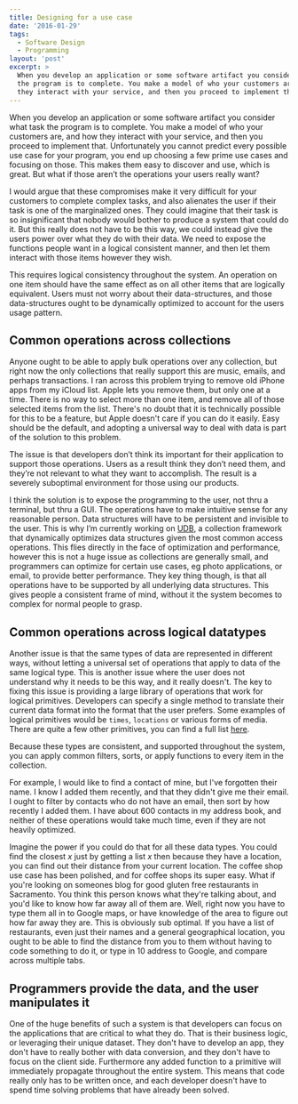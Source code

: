 ```yaml
---
title: Designing for a use case
date: '2016-01-29'
tags:
  - Software Design
  - Programming
layout: 'post'
excerpt: >
  When you develop an application or some software artifact you consider what task
  the program is to complete. You make a model of who your customers are, and how
  they interact with your service, and then you proceed to implement that.
---
```


When you develop an application or some software artifact you consider what task
the program is to complete. You make a model of who your customers are, and how
they interact with your service, and then you proceed to implement that.
Unfortunately you cannot predict every possible use case for your program, you
end up choosing a few prime use cases and focusing on those. This makes them
easy to discover and use, which is great. But what if those aren’t the
operations your users really want?

I would argue that these compromises make it very difficult for your customers
to complete complex tasks, and also alienates the user if their task is one of
the marginalized ones. They could imagine that their task is so insignificant
that nobody would bother to produce a system that could do it. But this really
does not have to be this way, we could instead give the users power over what
they do with their data. We need to expose the functions people want in a
logical consistent manner, and then let them interact with those items however
they wish.

This requires logical consistency throughout the system. An operation on one
item should have the same effect as on all other items that are logically
equivalent. Users must not worry about their data-structures, and those
data-structures ought to be dynamically optimized to account for the users usage
pattern.

## Common operations across collections

Anyone ought to be able to apply bulk operations over any collection, but right
now the only collections that really support this are music, emails, and perhaps
transactions. I ran across this problem trying to remove old iPhone apps from my
iCloud list. Apple lets you remove them, but only one at a time. There is no way
to select more than one item, and remove all of those selected items from the
list. There's no doubt that it is technically possible for this to be a feature,
but Apple doesn't care if you can do it easily. Easy should be the default, and
adopting a universal way to deal with data is part of the solution to this
problem.

The issue is that developers don’t think its important for their application to
support those operations. Users as a result think they don’t need them, and
they’re not relevant to what they want to accomplish. The result is a severely
suboptimal environment for those using our products.

I think the solution is to expose the programming to the user, not thru a
terminal, but thru a GUI. The operations have to make intuitive sense for any
reasonable person. Data structures will have to be persistent and invisible to
the user. This is why I’m currently working on
[UDB](https://github.com/devinmcgloin/udb), a collection framework that
dynamically optimizes data structures given the most common access operations.
This flies directly in the face of optimization and performance, however this is
not a huge issue as collections are generally small, and programmers can
optimize for certain use cases, eg photo applications, or email, to provide
better performance. They key thing though, is that all operations have to be
supported by all underlying data structures. This gives people a consistent
frame of mind, without it the system becomes to complex for normal people to
grasp.

## Common operations across logical datatypes

Another issue is that the same types of data are represented in different ways,
without letting a universal set of operations that apply to data of the same
logical type. This is another issue where the user does not understand why it
needs to be this way, and it really doesn't. The key to fixing this issue is
providing a large library of operations that work for logical primitives.
Developers can specify a single method to translate their current data format
into the format that the user prefers. Some examples of logical primitives would
be `times`, `locations` or various forms of media. There are quite a few other
primitives, you can find a full list [here](/universal-types).

Because these types are consistent, and supported throughout the system, you can
apply common filters, sorts, or apply functions to every item in the collection.

For example, I would like to find a contact of mine, but I've forgotten their
name. I know I added them recently, and that they didn't give me their email. I
ought to filter by contacts who do not have an email, then sort by how recently
I added them. I have about 600 contacts in my address book, and neither of these
operations would take much time, even if they are not heavily optimized.

Imagine the power if you could do that for all these data types. You could find
the closest _x_ just by getting a list _x_ then because they have a location,
you can find out their distance from your current location. The coffee shop use
case has been polished, and for coffee shops its super easy. What if you're
looking on someones blog for good gluten free restaurants in Sacramento. You
think this person knows what they're talking about, and you'd like to know how
far away all of them are. Well, right now you have to type them all in to Google
maps, or have knowledge of the area to figure out how far away they are. This is
obviously sub optimal. If you have a list of restaurants, even just their names
and a general geographical location, you ought to be able to find the distance
from you to them without having to code something to do it, or type in 10
address to Google, and compare across multiple tabs.

## Programmers provide the data, and the user manipulates it

One of the huge benefits of such a system is that developers can focus on the
applications that are critical to what they do. That is their business logic, or
leveraging their unique dataset. They don't have to develop an app, they don't
have to really bother with data conversion, and they don't have to focus on the
client side. Furthermore any added function to a primitive will immediately
propagate throughout the entire system. This means that code really only has to
be written once, and each developer doesn't have to spend time solving problems
that have already been solved.
